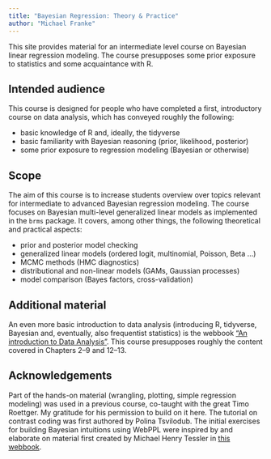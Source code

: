 ```yaml
---
title: "Bayesian Regression: Theory & Practice"
author: "Michael Franke"
---
```


This site provides material for an intermediate level course on Bayesian linear regression modeling.
The course presupposes some prior exposure to statistics and some acquaintance with R.

## Intended audience

This course is designed for people who have completed a first, introductory course on data analysis, which has conveyed roughly the following: 

- basic knowledge of R and, ideally, the tidyverse
- basic familiarity with Bayesian reasoning (prior, likelihood, posterior)
- some prior exposure to regression modeling (Bayesian or otherwise)

## Scope

The aim of this course is to increase students overview over topics relevant for intermediate to advanced Bayesian regression modeling. 
The course focuses on Bayesian multi-level generalized linear models as implemented in the `brms` package.
It covers, among other things, the following theoretical and practical aspects:

- prior and posterior model checking
- generalized linear models (ordered logit, multinomial, Poisson, Beta ...)
- MCMC methods (HMC diagnostics)
- distributional and non-linear models (GAMs, Gaussian processes)
- model comparison (Bayes factors, cross-validation)

## Additional material

An even more basic introduction to data analysis (introducing R, tidyverse, Bayesian and, eventually, also frequentist statistics) is the webbook ["An introduction to Data Analysis"](https://michael-franke.github.io/intro-data-analysis/index.html).
This course presupposes roughly the content covered in Chapters 2--9 and 12--13. 

## Acknowledgements

Part of the hands-on material (wrangling, plotting, simple regression modeling) was used in a previous course, co-taught with the great Timo Roettger.
My gratitude for his permission to build on it here.
The tutorial on contrast coding was first authored by Polina Tsvilodub.
The initial exercises for building Bayesian intuitions using WebPPL were inspired by and elaborate on material first created by Michael Henry Tessler in [this webbook](https://mhtess.github.io/bdappl/).
